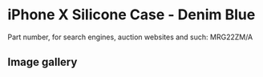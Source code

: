 
# iPhone X Silicone Case - Denim Blue

Part number, for search engines, auction websites and such: MRG22ZM/A

## Image gallery

<div style={{ width: '100%', maxWidth: '768px' }}>
<GalleryComponent
    images={[
      {
        original: "/everysource/MRG22.webp",
        thumbnail: "/everypreview/MRG22.webp",
      },
      {
        original: "/everysource/MRG22_AV1_SILVER.webp",
        thumbnail: "/everypreview/MRG22_AV1_SILVER.webp",
      },
      {
        original: "/everysource/MRG22_AV1_SPACE_GRAY.webp",
        thumbnail: "/everypreview/MRG22_AV1_SPACE_GRAY.webp",
      },
      {
        original: "/everysource/MRG22_AV2.webp",
        thumbnail: "/everypreview/MRG22_AV2.webp",
      }
    ]}
  />
</div>